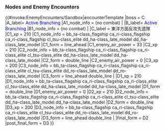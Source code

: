 ===Nodes and Enemy Encounters===

{{#invoke:EnemyEncounters/Sandbox|encounterTemplate
|boss = C
|A_label= <span style="color:blue">Active Branching</span>
|A1_node_info = (no combat)
|
|B_label= <span style="color:blue">Active Branching</span>
|B1_node_info = (no combat)
|
|C_label = 東洋方面反攻先遣隊
|C1_xp = 210
|C1_node_info = bb_ta-class_flagship ca_ri-class_flagship ca_ri-class_flagship cl_tsu-class_elite dd_ha-class_late_model dd_ha-class_late_model
|C1_form = line_ahead
|C1_enemy_air_power = 33
|C2_xp = 210
|C2_node_info = bb_ta-class_flagship ca_ri-class_flagship ca_ri-class_elite cl_tsu-class_elite dd_ha-class_late_model dd_ha-class_late_model
|C2_form = double_line
|C2_enemy_air_power = 0
|C3_xp = 200
|C3_node_info = bb_ta-class_flagship ca_ri-class_flagship ca_ri-class_elite cl_tsu-class_elite dd_ro-class_late_model dd_ro-class_late_model
|C3_form = line_ahead double_line
|
|D1_xp = 210
|D1_node_info = bb_ta-class_flagship ca_ri-class_flagship ca_ri-class_elite cl_tsu-class_elite dd_ha-class_late_model dd_ha-class_late_model
|D1_form = double_line
|D1_enemy_air_power = 0
|D2_xp = 210
|D2_node_info = bb_ta-class_flagship ca_ri-class_flagship ca_ri-class_elite cl_tsu-class_elite dd_ha-class_late_model dd_ha-class_late_model
|D2_form = double_line
|D3_xp = 200
|D3_node_info = bb_ta-class_flagship ca_ri-class_flagship ca_ri-class_elite cl_tsu-class_elite dd_ro-class_late_model dd_ro-class_late_model
|D3_form = line_ahead double_line
|
|final_form = D2
|post_final_form = D3
}}